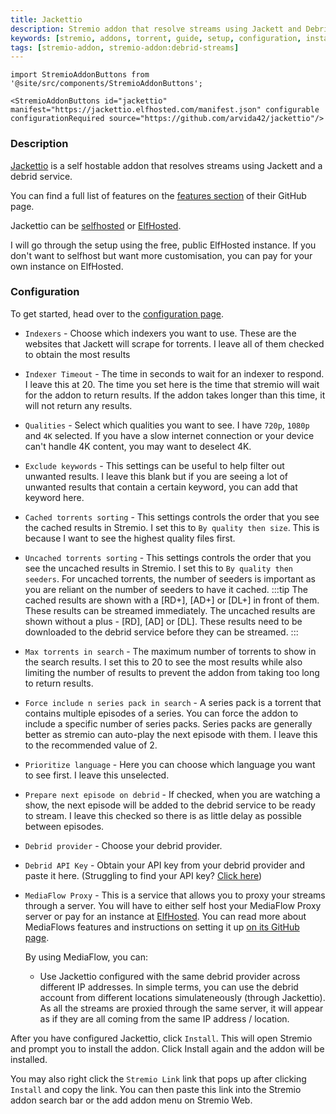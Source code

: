 ```yaml
---
title: Jackettio
description: Stremio addon that resolve streams using Jackett and Debrid. It seamlessly integrates with private trackers.
keywords: [stremio, addons, torrent, guide, setup, configuration, install, link]
tags: [stremio-addon, stremio-addon:debrid-streams]
---
```

```mdx-code-block
import StremioAddonButtons from '@site/src/components/StremioAddonButtons';

<StremioAddonButtons id="jackettio" manifest="https://jackettio.elfhosted.com/manifest.json" configurable configurationRequired source="https://github.com/arvida42/jackettio"/> 
```

<h3>Description</h3>

[Jackettio](https://github.com/arvida42/jackettio) is a self hostable addon that resolves streams using Jackett and a debrid service.

You can find a full list of features on the [features section](https://github.com/arvida42/jackettio#features) of their GitHub page.

Jackettio can be [selfhosted](https://github.com/arvida42/jackettio) or [ElfHosted](https://elfhosted.com/app/jackettio/).

I will go through the setup using the free, public ElfHosted instance. If you don't want to selfhost but want more customisation, you can pay for your own instance on ElfHosted.

<h3>Configuration</h3>

To get started, head over to the [configuration page](https://jackettio.elfhosted.com/configure). 

- `Indexers` - Choose which indexers you want to use. These are the websites that Jackett will scrape for torrents. I leave all of them checked to obtain the most results
- `Indexer Timeout` - The time in seconds to wait for an indexer to respond. I leave this at 20. The time you set here is the time that stremio will wait for the addon to return results. If the addon takes longer than this time, it will not return any results.
- `Qualities` - Select which qualities you want to see. I have `720p`, `1080p` and `4K` selected. If you have a slow internet connection or your device can't handle 4K content, you may want to deselect 4K.
- `Exclude keywords` - This settings can be useful to help filter out unwanted results. I leave this blank but if you are seeing a lot of unwanted results that contain a certain keyword, you can add that keyword here.
- `Cached torrents sorting` - This settings controls the order that you see the cached results in Stremio. I set this to `By quality then size`. This is because I want to see the highest quality files first. 
- `Uncached torrents sorting` - This settings controls the order that you see the uncached results in Stremio. I set this to `By quality then seeders`. For uncached torrents, the number of seeders is important as you are reliant on the number of seeders to have it cached. 
    :::tip
    The cached results are shown with a [RD+], [AD+] or [DL+] in front of them. These results can be streamed immediately.
    The uncached results are shown without a plus - [RD], [AD] or [DL]. These results need to be downloaded to the debrid service before they can be streamed.
    :::
- `Max torrents in search` - The maximum number of torrents to show in the search results. I set this to 20 to see the most results while also limiting the number of results to prevent the addon from taking too long to return results.
- `Force include n series pack in search` - A series pack is a torrent that contains multiple episodes of a series. You can force the addon to include a specific number of series packs. Series packs are generally better as stremio can auto-play the next episode with them. I leave this to the recommended value of 2. 
- `Prioritize language` - Here you can choose which language you want to see first. I leave this unselected. 
- `Prepare next episode on debrid` - If checked, when you are watching a show, the next episode will be added to the debrid service to be ready to stream. I leave this checked so there is as little delay as possible between episodes.
- `Debrid provider` - Choose your debrid provider. 
- `Debrid API Key` - Obtain your API key from your debrid provider and paste it here. (Struggling to find your API key? [Click here](/stremio/faq#where-can-i-find-my-debrid-api-key))

- `MediaFlow Proxy` - This is a service that allows you to proxy your streams through a server. You will have to either self host your MediaFlow Proxy server or pay for an instance at [ElfHosted](https://elfhosted.com/app/mediaflow-proxy/). 
    You can read more about MediaFlows features and instructions on setting it up [on its GitHub page](https://github.com/mhdzumair/mediaflow-proxy?tab=readme-ov-file#mediaflow-proxy).

    By using MediaFlow, you can:
    - Use Jackettio configured with the same debrid provider across different IP addresses. In simple terms, you can use the debrid account from different locations simulateneously (through Jackettio). As all the streams are proxied through the same server, it will appear as if they are all coming from the same IP address / location.


After you have configured Jackettio, click `Install`. This will open Stremio and prompt you to install the addon. Click Install again and the addon will be installed.

You may also right click the `Stremio Link` link that pops up after clicking `Install` and copy the link. You can then paste this link into the Stremio addon search bar or the add addon menu on Stremio Web.
